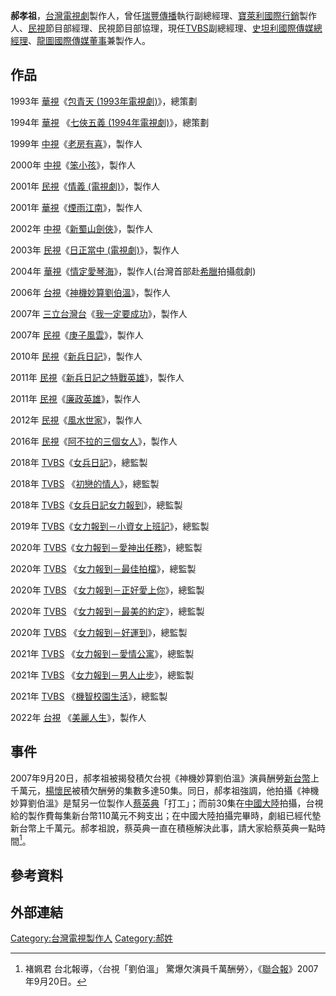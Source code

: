 '''郝孝祖'''，[[台灣電視劇|台灣電視劇]]製作人，曾任[[瑞豐傳播|瑞豐傳播]]執行副總經理、[[寶萊利國際行銷|寶萊利國際行銷]]製作人、[[民視|民視]]節目部經理、民視節目部協理，現任[[TVBS|TVBS]]副總經理、[[史坦利國際傳媒|史坦利國際傳媒]][[總經理|總經理]]、[[龍圖國際傳媒|龍圖國際傳媒]][[董事|董事]]兼製作人。

== 作品 ==
1993年 [[華視|華視]]《[[包青天_(1993年電視劇)|包青天 (1993年電視劇)]]》，總策劃

1994年 [[華視|華視]] 《[[七俠五義_(1994年電視劇)|七俠五義 (1994年電視劇)]]》，總策劃

1999年 [[中視|中視]]《[[老房有喜|老房有喜]]》，製作人

2000年 [[中視|中視]]《[[笨小孩_(台灣電視劇)|笨小孩]]》，製作人

2001年 [[民視|民視]]《[[情義_(電視劇)|情義 (電視劇)]]》，製作人

2001年 [[華視|華視]]《[[煙雨江南|煙雨江南]]》，製作人

2002年 [[中視|中視]]《[[新蜀山劍俠|新蜀山劍俠]]》，製作人

2003年 [[民視|民視]]《[[日正當中_(電視劇)|日正當中 (電視劇)]]》，製作人

2004年 [[華視|華視]]《[[情定愛琴海|情定愛琴海]]》，製作人(台灣首部赴[[希臘|希臘]]拍攝戲劇)

2006年 [[台視|台視]]《[[神機妙算劉伯溫|神機妙算劉伯溫]]》，製作人

2007年 [[三立台灣台|三立台灣台]]《[[我一定要成功|我一定要成功]]》，製作人

2007年 [[民視|民視]]《[[庚子風雲|庚子風雲]]》，製作人

2010年 [[民視|民視]]《[[新兵日記|新兵日記]]》，製作人

2011年 [[民視|民視]]《[[新兵日記之特戰英雄|新兵日記之特戰英雄]]》，製作人

2011年 [[民視|民視]]《[[廉政英雄|廉政英雄]]》，製作人

2012年 [[民視|民視]]《[[風水世家|風水世家]]》，製作人

2016年 [[民視|民視]]《[[阿不拉的三個女人|阿不拉的三個女人]]》，製作人

2018年 [[TVBS|TVBS]]《[[女兵日記|女兵日記]]》，總監製

2018年 [[TVBS|TVBS]] 《[[初戀的情人|初戀的情人]]》，總監製

2018年 [[TVBS|TVBS]]《[[女兵日記女力報到|女兵日記女力報到]]》，總監製

2019年 [[TVBS|TVBS]]《[[女力報到－小資女上班記|女力報到－小資女上班記]]》，總監製

2020年 [[TVBS|TVBS]]《[[女力報到－愛神出任務|女力報到－愛神出任務]]》，總監製

2020年 [[TVBS|TVBS]] 《[[女力報到－最佳拍檔|女力報到－最佳拍檔]]》，總監製

2020年 [[TVBS|TVBS]] 《[[女力報到－正好愛上你|女力報到－正好愛上你]]》，總監製

2020年 [[TVBS|TVBS]] 《[[女力報到－最美的約定|女力報到－最美的約定]]》，總監製

2020年 [[TVBS|TVBS]] 《[[女力報到－好運到|女力報到－好運到]]》，總監製

2021年 [[TVBS|TVBS]] 《[[女力報到－愛情公寓|女力報到－愛情公寓]]》，總監製

2021年 [[TVBS|TVBS]] 《[[女力報到－男人止步|女力報到－男人止步]]》，總監製

2021年 [[TVBS|TVBS]] 《[[機智校園生活|機智校園生活]]》，總監製

2022年 [[台視|台視]] 《[[美麗人生_(台視電視劇)|美麗人生]]》，製作人

== 事件 ==
2007年9月20日，郝孝祖被揭發積欠台視《神機妙算劉伯溫》演員酬勞[[新台幣|新台幣]]上千萬元，[[楊懷民|楊懷民]]被積欠酬勞的集數多達50集。同日，郝孝祖強調，他拍攝《神機妙算劉伯溫》是幫另一位製作人[[蔡英典|蔡英典]]「打工」；而前30集在[[中國大陸|中國大陸]]拍攝，台視給的製作費每集新台幣110萬元不夠支出；在中國大陸拍攝完畢時，劇組已經代墊新台幣上千萬元。郝孝祖說，蔡英典一直在積極解決此事，請大家給蔡英典一點時間<ref>褚姵君 台北報導，〈台視「劉伯溫」 驚爆欠演員千萬酬勞〉，《[[聯合報|聯合報]]》2007年9月20日。</ref>。

== 參考資料 ==
{{Reflist|2}}

== 外部連結 ==

[[Category:台灣電視製作人|Category:台灣電視製作人]]
[[Category:郝姓|Category:郝姓]]